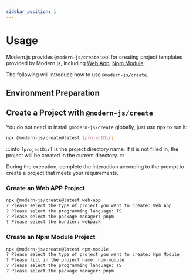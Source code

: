 ```yaml
---
sidebar_position: 1
---
```


# Usage

Modern.js provides `@modern-js/create` tool for creating project templates provided by Modern.js, including [Web App](https://modernjs.dev/), [Npm Module](https://modernjs.dev/module-tools).

The following will introduce how to use `@modern-js/create`.

## Environment Preparation


<Prerequisites />

## Create a Project with `@modern-js/create`

You do not need to install `@modern-js/create` globally, just use npx to run it:

```bash
npx @modern-js/create@latest [projectDir]
```

:::info
`[projectDir]` is the project directory name. If it is not filled in, the project will be created in the current directory.
:::

During the execution, complete the interaction according to the prompt to create a project that meets your requirements.

### Create an Web APP Project

```bash
npx @modern-js/create@latest web-app
? Please select the type of project you want to create: Web App
? Please select the programming language: TS
? Please select the package manager: pnpm
? Please select the bundler: webpack
```

### Create an Npm Module Project

```bash
npx @modern-js/create@latest npm-module
? Please select the type of project you want to create: Npm Module
? Please fill in the project name: npm-module
? Please select the programming language: TS
? Please select the package manager: pnpm
```
